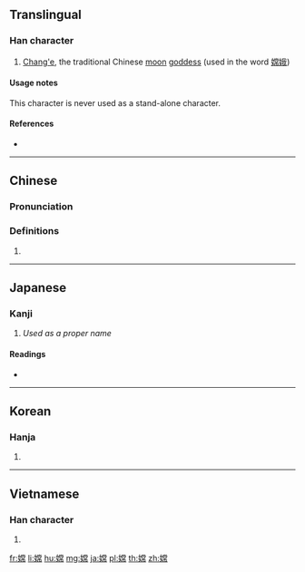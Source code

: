 ==Translingual==

===Han character===
{{Han char|rn=38|rad=女|as=11|sn=14|four=49427|canj=VFBB|ids=⿰女常}}

# [[w:Chang'e|Chang'e]], the traditional Chinese [[moon]] [[goddess]] (used in the word [[嫦娥]])

====Usage notes====
This character is never used as a stand-alone character.

====References====
* {{Han ref|kx=0270.080|dkj=06663|dj=0538.040|hdz=21077.020|uh=5AE6|ud=23270|bh=B9DF|bd=47583}}

----

==Chinese==
{{zh-forms}}

===Pronunciation===
{{zh-pron
|m=cháng
|c=soeng4
|h=pfs=
|md=
|mn=
|w=
|oc=y
|cat=
}}

===Definitions===
{{zh-hanzi}}

# {{zh-only used in|嫦娥}}

----

==Japanese==

===Kanji===
{{ja-kanji|grade=|rs=女11}}

# ''Used as a proper name''

====Readings====
* {{ja-readings|kanon=[[こう]] (kō), 
|goon=[[ごう]] (gō)|kanyoon=[[じょう]] (jō)|kun=}}

----

==Korean==

===Hanja===
{{ko-hanja|hangeul=[[항]]|rv=hang|mr=hang}}

# {{defn|lang=ko|sort=女11}}

----

==Vietnamese==

===Han character===
{{vi-readings|rs=女11|hanviet=thường}}

# {{defn|lang=vi|sort=女11}}

[[fr:嫦]]
[[li:嫦]]
[[hu:嫦]]
[[mg:嫦]]
[[ja:嫦]]
[[pl:嫦]]
[[th:嫦]]
[[zh:嫦]]